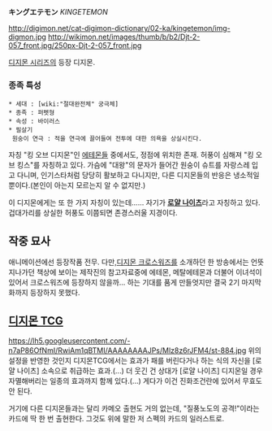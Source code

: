 '''キングエテモン''' ''KINGETEMON''

http://digimon.net/cat-digimon-dictionary/02-ka/kingetemon/img-digmon.jpg http://wikimon.net/images/thumb/b/b2/Djt-2-057_front.jpg/250px-Djt-2-057_front.jpg

[[디지몬 시리즈]]의 등장 디지몬.

=== 종족 특성 ===
 * 세대 : [wiki:"절대완전체" 궁극체]
 * 종족 : 퍼펫형
 * 속성 : 바이러스
 * 필살기
  원숭이 연극 : 적을 연극에 끌어들여 전투에 대한 의욕을 상실시킨다.

자칭 "킹 오브 디지몬"인 [[에테몬]]들 중에서도, 정점에 위치한 존재. 허풍이 심해져 "킹 오브 킹스"를 자칭하고 있다. 가슴에 "대왕"의 문자가 들어간 원숭이 슈트를 자랑스레 입고 다니며, 인기스타처럼 당당히 활보하고 다니지만, 다른 디지몬들의 반응은 냉소적일 뿐이다.(본인이 아는지 모르는지 알 수 없지만.)

이 디지몬에게는 또 한 가지 자칭이 있는데…… 자기가 '''[[로얄 나이츠]]'''라고 자칭하고 있다.
겁대가리를 상실한 허풍도 이쯤되면 존경스러울 지경이다.

== 작중 묘사 ==
애니메이션에선 등장작품 전무. 다만,[[디지몬 크로스워즈]]를 소개하던 한 방송에서는 언뜻 지나가던 책상에 보이는 제작진의 참고자료중에 에테몬, 메탈에테몬과 더불어 이녀석이 있어서 크로스워즈에 등장하지 않을까... 하는 기대를 품게 만들엇지만 결국 2기 마지막화까지 등장하지 못했다.

== [[디지몬 TCG]] ==
https://lh5.googleusercontent.com/-n7aP86OfNmI/RwiAm1qBTMI/AAAAAAAAJPs/Mlz8z6rJFM4/st-884.jpg
위의 설정을 반영한 것인지 디지몬TCG에서는 효과가 패를 버린다거나 하는 식의 자신을 [로얄 나이츠] 소속으로 취급하는 효과.(...) 더 웃긴 건 상대가 [로얄 나이츠] 디지몬일 경우 자멸해버리는 일종의 효과까지 함께 있다.(...) 게다가 이건 진화조건란에 있어서 무효도 안 된다.

거기에 다른 디지몬들과는 달리 카메오 출현도 거의 없는데, "질풍노도의 공격!"이라는 카드에 딱 한 번 출현한다. 그것도 위에 말한 저 스펙의 카드의 일러스트로.

